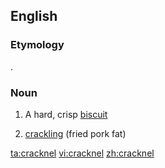 ==English==

===Etymology===
{{borrowing|fr|craquelin}}.

===Noun===
{{en-noun}}

# A hard, crisp [[biscuit]]
# {{in the plural}} [[crackling]] (fried pork fat)

[[ta:cracknel]]
[[vi:cracknel]]
[[zh:cracknel]]